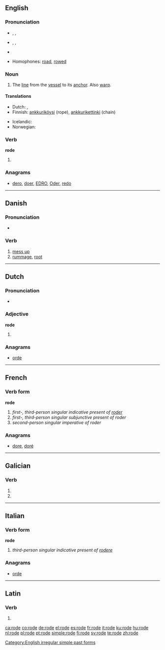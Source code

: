 ==English==

===Pronunciation===
* {{a|UK}} {{enPR|rōd}}, {{IPA|/ˈɹəʊd/}}, {{SAMPA|/r@Ud/}}
* {{a|US}} {{enPR|rōd}}, {{IPA|/ˈɹoʊd/}}, {{SAMPA|/roUd/}}
* {{audio|en-us-rode.ogg|Audio (US)}}
*: {{rhymes|əʊd}}
* Homophones: [[road]], [[rowed]]

===Noun===
{{en-noun}}

# {{nautical}} The [[line]] from the [[vessel]] to its [[anchor]].  Also [[warp]].

====Translations====
{{trans-top|The line from the vessel to its anchor}}
* Dutch: {{t+|nl|reed}}, {{t+|nl|reden}}
* Finnish: [[ankkuriköysi]] (rope), [[ankkurikettinki]] (chain)
{{trans-mid}}
* Icelandic: {{t+|is|reið}}
* Norwegian: {{t+|no|red}}
{{trans-bottom}}

===Verb===
'''rode'''

# {{simple past of|[[ride]]}}

===Anagrams===
* {{alphagram|deor}} [[dero#English|dero]], [[doer#English|doer]], [[EDRO#English|EDRO]], [[Oder#English|Oder]], [[redo#English|redo]]

[[Category:English irregular simple past forms]]

----

==Danish==
{{wikipedia|lang=da}}

===Pronunciation===
* {{IPA|/roːdə/|[ˈʁoːðə]|lang=da}}

===Verb===
{{da-verb|rod|rode|roder|rodede|har|rodet}}

# [[mess up]] {{qualifier|make a physical mess of}}
# [[rummage]], [[root]]

----

==Dutch==

===Pronunciation===
* {{IPA|[ɾojə]|lang=nl}}

===Adjective===
'''rode'''

# {{nl-adj-inflected|rood}}

===Anagrams===
* [[orde#Dutch|orde]]

----

==French==

===Verb form===
'''rode'''

# ''first-, third-person singular indicative present of [[roder]]''
# ''first-, third-person singular subjunctive present of roder''
# ''second-person singular imperative of roder''

===Anagrams===
* {{alphagram|deor}} [[dore#French|dore]], [[doré#French|doré]]

----

==Galician==

===Verb===
{{gl-verb-form}}

# {{conjugation of|[[rodar#Galician|rodar]]||1|s|pres|sub}}
# {{conjugation of|[[rodar#Galician|rodar]]||3|s|pres|sub}}

----

==Italian==

===Verb form===
'''rode'''

# ''third-person singular indicative present of [[rodere]]''

===Anagrams===
* {{alphagram|deor}} [[orde#Italian|orde]]

----

==Latin==

===Verb===
{{la-verb-form|rōde}}

# {{conjugation of|rodo|rōdō|2|s|pres|act|imp|lang=la}}

[[ca:rode]]
[[co:rode]]
[[de:rode]]
[[el:rode]]
[[es:rode]]
[[fr:rode]]
[[it:rode]]
[[ku:rode]]
[[hu:rode]]
[[nl:rode]]
[[pl:rode]]
[[pt:rode]]
[[simple:rode]]
[[fi:rode]]
[[sv:rode]]
[[te:rode]]
[[zh:rode]]